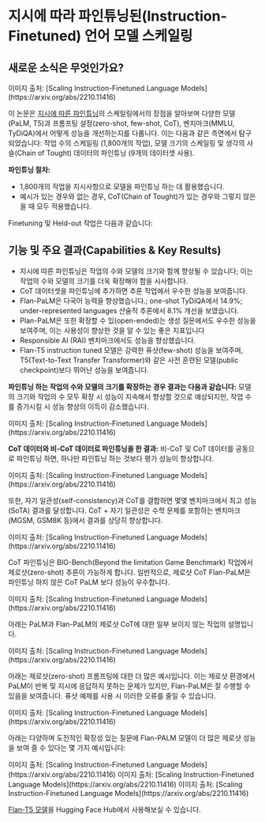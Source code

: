 # 지시에 따라 파인튜닝된(Instruction-Finetuned) 언어 모델 스케일링


## 새로운 소식은 무엇인가요?

<Screenshot src={FLAN1} alt="FLAN1" />
이미지 출처: [Scaling Instruction-Finetuned Language Models](https://arxiv.org/abs/2210.11416)

이 논문은 [지시에 따른 파인튜닝](https://arxiv.org/pdf/2109.01652.pdf)의 스케일링에서의 장점을 알아보며 다양한 모델(PaLM, T5)과 프롬프팅 설정(zero-shot, few-shot, CoT), 벤치마크(MMLU, TyDiQA)에서 어떻게 성능을 개선하는지를 다룹니다. 이는 다음과 같은 측면에서 탐구되었습니다: 작업 수의 스케일링 (1,800개의 작업), 모델 크기의 스케일링 및 생각의 사슬(Chain of Tought) 데이터의 파인튜닝 (9개의 데이터셋 사용).

**파인튜닝 절차:**

- 1,800개의 작업을 지시사항으로 모델을 파인튜닝 하는 데 활용했습니다.
- 예시가 있는 경우와 없는 경우, CoT(Chain of Tought)가 있는 경우와 그렇지 않은을 때 모두 적용했습니다.

Finetuning 및 Held-out 작업은 다음과 같습니다:

<Screenshot src={FLAN11} alt="FLAN11" />

## 기능 및 주요 결과(Capabilities & Key Results)

- 지시에 따른 파인튜닝은 작업의 수와 모델의 크기와 함께 향상될 수 있습니다; 이는 작업의 수와 모델의 크기를 더욱 확장해야 함을 시사합니다.
- CoT 데이터셋을 파인튜닝에 추가하면 추론 작업에서 우수한 성능을 보여줍니다.
- Flan-PaLM은 다국어 능력을 향상했습니다.; one-shot TyDiQA에서 14.9%; under-represented languages 산술적 추론에서 8.1% 개선을 보였습니다.
- Plan-PaLM은 또한 확장할 수 있(open-ended)는 생성 질문에서도 우수한 성능을 보여주며, 이는 사용성이 향상한 것을 알 수 있는 좋은 지표입니다
- Responsible AI (RAI) 벤치마크에서도 성능을 향상했습니다.
- Flan-T5 instruction tuned 모델은 강력한 퓨샷(few-shot) 성능을 보여주며, T5(Text-to-Text Transfer Transformer)와 같은 사전 훈련된 모델(public checkpoint)보다 뛰어난 성능을 보여줍니다.

**파인튜닝 하는 작업의 수와 모델의 크기를 확장하는 경우 결과는 다음과 같습니다:** 모델의 크기와 작업의 수 모두 확장 시 성능이 지속해서 향상할 것으로 예상되지만, 작업 수를 증가시킬 시 성능 향상의 이득이 감소했습니다.

<Screenshot src={FLAN2} alt="FLAN2" />
이미지 출처: [Scaling Instruction-Finetuned Language Models](https://arxiv.org/abs/2210.11416)

**CoT 데이터와 비-CoT 데이터로 파인튜닝을 한 결과:** 비-CoT 및 CoT 데이터를 공동으로 파인튜닝 하면, 하나만 파인튜닝 하는 것보다 평가 성능이 향상합니다.

<Screenshot src={FLAN3} alt="FLAN3" />
이미지 출처: [Scaling Instruction-Finetuned Language Models](https://arxiv.org/abs/2210.11416)

또한, 자기 일관성(self-consistency)과 CoT를 결합하면 몇몇 벤치마크에서 최고 성능(SoTA) 결과를 달성합니다. CoT + 자기 일관성은 수학 문제를 포함하는 벤치마크(MGSM, GSM8K 등)에서 결과를 상당히 향상합니다.

<Screenshot src={FLAN4} alt="FLAN4" />
이미지 출처: [Scaling Instruction-Finetuned Language Models](https://arxiv.org/abs/2210.11416)

CoT 파인튜닝은 BIG-Bench(Beyond the limitation Game Benchmark) 작업에서 제로샷(zero-shot) 추론이 가능하게 합니다. 일반적으로, 제로샷 CoT Flan-PaLM은 파인튜닝 하지 않은 CoT PaLM 보다 성능이 우수합니다.

<Screenshot src={FLAN6} alt="FLAN6" />
이미지 출처: [Scaling Instruction-Finetuned Language Models](https://arxiv.org/abs/2210.11416)

아래는 PaLM과 Flan-PaLM의 제로샷 CoT에 대한 일부 보이지 않는 작업의 설명입니다.

<Screenshot src={FLAN5} alt="FLAN5" />
이미지 출처: [Scaling Instruction-Finetuned Language Models](https://arxiv.org/abs/2210.11416)

아래는 제로샷(zero-shot) 프롬프팅에 대한 더 많은 예시입니다. 이는 제로샷 환경에서 PaLM이 반복 및 지시에 응답하지 못하는 문제가 있지만, Flan-PaLM은 잘 수행할 수 있음을 보여줍니다. 퓨샷 예제를 사용 시 이러한 오류를 줄일 수 있습니다.

<Screenshot src={FLAN7} alt="FLAN7" />
이미지 출처: [Scaling Instruction-Finetuned Language Models](https://arxiv.org/abs/2210.11416)

아래는 다양하며 도전적인 확장성 있는 질문에 Flan-PALM 모델이 더 많은 제로샷 성능을 보여 즐 수 있다는 몇 가지 예시입니다:

<Screenshot src={FLAN8} alt="FLAN8" />
이미지 출처: [Scaling Instruction-Finetuned Language Models](https://arxiv.org/abs/2210.11416)

<Screenshot src={FLAN9} alt="FLAN9" />
이미지 출처: [Scaling Instruction-Finetuned Language Models](https://arxiv.org/abs/2210.11416)

<Screenshot src={FLAN10} alt="FLAN10" />
이미지 출처: [Scaling Instruction-Finetuned Language Models](https://arxiv.org/abs/2210.11416)

[Flan-T5 모델](https://huggingface.co/google/flan-t5-xxl)을 Hugging Face Hub에서 사용해보실 수 있습니다.
